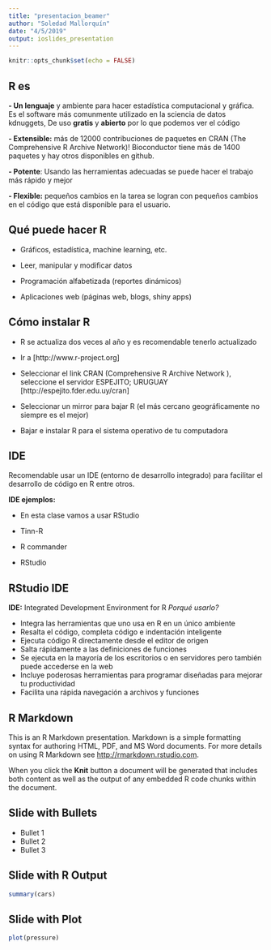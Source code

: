 ```yaml
---
title: "presentacion_beamer"
author: "Soledad Mallorquín"
date: "4/5/2019"
output: ioslides_presentation
---
```


```r
knitr::opts_chunk$set(echo = FALSE)
```
## R es
**- Un lenguaje** y ambiente para hacer estadística
computacional y gráfica.
Es el software más comunmente utilizado 
en la sciencia de datos kdnuggets,
De uso **gratis** y **abierto** por
lo que podemos ver el código

**- Extensible:** más de 12000 contribuciones de
paquetes en CRAN (The Comprehensive R
Archive Network)! Bioconductor tiene más de
1400 paquetes y hay otros disponibles en
github.

**- Potente**: Usando las herramientas
adecuadas se puede hacer el trabajo más
rápido y mejor

**- Flexible:** pequeños cambios en la tarea se
logran con pequeños cambios en el código
que está disponible para el usuario.

## Qué puede hacer R

* Gráficos, estadística, machine learning, etc.

* Leer, manipular y modificar datos

* Programación alfabetizada (reportes
dinámicos)

* Aplicaciones web (páginas web, blogs, shiny
apps)

## Cómo instalar R

* R se actualiza dos veces al año y es
recomendable tenerlo actualizado

* Ir a [http://www.r-project.org]

* Seleccionar el link CRAN (Comprehensive R
Archive Network ), seleccione el servidor
ESPEJITO; URUGUAY [http://espejito.fder.edu.uy/cran]


* Seleccionar un mirror para bajar R (el más
cercano geográficamente no siempre es el
mejor)

* Bajar e instalar R para el sistema operativo
de tu computadora

## IDE
Recomendable usar un IDE (entorno de
desarrollo integrado) para facilitar el desarrollo
de código en R entre otros.

**IDE ejemplos:**

   * En esta clase vamos a usar RStudio

   * Tinn-R

   * R commander

   * RStudio
   
## RStudio IDE

**IDE:** Integrated Development Environment for R
_Porqué usarlo?_

* Integra las herramientas que uno usa en R
en un único ambiente
* Resalta el código, completa código e
indentación inteligente
* Ejecuta código R directamente desde el
editor de origen
* Salta rápidamente a las definiciones de
funciones
* Se ejecuta en la mayoría de los escritorios o
en servidores pero también puede accederse
en la web
* Incluye poderosas herramientas para
programar diseñadas para mejorar tu
productividad
* Facilita una rápida navegación a archivos y
funciones


## R Markdown

This is an R Markdown presentation. Markdown is a simple formatting syntax for authoring HTML, PDF, and MS Word documents. For more details on using R Markdown see <http://rmarkdown.rstudio.com>.

When you click the **Knit** button a document will be generated that includes both content as well as the output of any embedded R code chunks within the document.

## Slide with Bullets

- Bullet 1
- Bullet 2
- Bullet 3

## Slide with R Output

```r
summary(cars)
```

## Slide with Plot

```r
plot(pressure)
```

